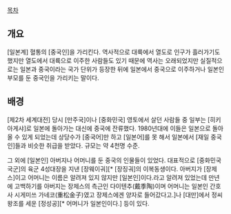[[목차]]
== 개요 ==
[일본계] 혈통의 [중국인]을 가리킨다. 역사적으로 대륙에서 열도로 인구가 흘러가기도 했지만 열도에서 대륙으로 이주한 사람들도 있기 때문에 역사는 오래되었지만 실질적으로는 일본과 중국이라는 국가 단위가 등장한 뒤에 일본에서 중국으로 이주하거나 일본인 부모를 둔 중국인을 가리키는 말이다.
== 배경 ==
[제2차 세계대전] 당시 [만주국]이나 [중화민국] 영토에서 살던 사람들 중 일부는 [히키아게샤]로 일본에 돌아가는 대신에 중국에 잔류했다. 1980년대에 이들은 일본으로 돌아올 수 있게 되었는데 상당수가 [중국어]만 하고 [일본어]를 못 해서 일본에서 [재일 중국인]들과 비슷한 취급을 받았다. 규모는 약 4천명 수준.

그 외에 [일본인] 아버지나 어머니를 둔 중국의 인물들이 있었다. 대표적으로 [중화민국 국군]의 육군 4성대장을 지낸 [장웨이궈][* [장징궈]의 이복동생이다. 아버지가 [장제스]이고 어머니는 이름은 알려져 있지 않지만 [일본인]이다.라고 알려져 있었는데 만년에 고백하기를 아버지는 장제스의 측근인 다이텐추(戴季陶)이며 어머니는 일본인 간호사 시게미쓰 가네코(重松金子)였고 장제스에겐 양자로 들어갔다고.]나 [대만]에서 정씨왕조를 세운 [정성공][* 어머니가 일본인이다.] 등이 있다.
